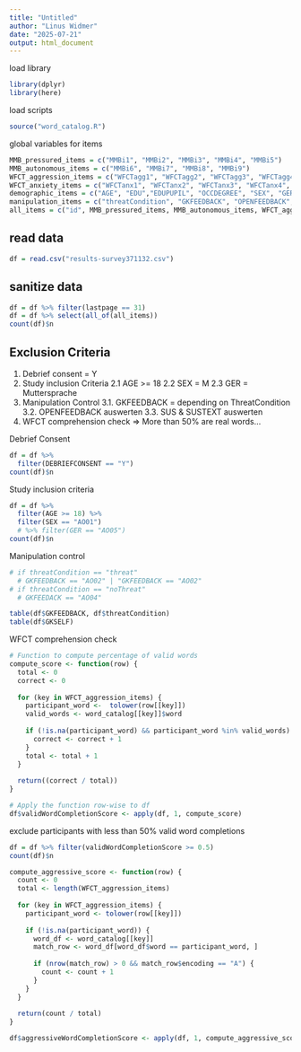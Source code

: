 ```yaml
---
title: "Untitled"
author: "Linus Widmer"
date: "2025-07-21"
output: html_document
---
```


load library
```r
library(dplyr)
library(here)
```

load scripts
```r
source("word_catalog.R")
```


global variables for items
```r
MMB_pressured_items = c("MMBi1", "MMBi2", "MMBi3", "MMBi4", "MMBi5")
MMB_autonomous_items = c("MMBi6", "MMBi7", "MMBi8", "MMBi9")
WFCT_aggression_items = c("WFCTagg1", "WFCTagg2", "WFCTagg3", "WFCTagg4", "WFCTagg5", "WFCTagg6", "WFCTagg7", "WFCTagg8", "WFCTagg9", "WFCTagg10")
WFCT_anxiety_items = c("WFCTanx1", "WFCTanx2", "WFCTanx3", "WFCTanx4", "WFCTanx5", "WFCTanx6", "WFCTanx7", "WFCTanx8", "WFCTanx9", "WFCTanx10")
demographic_items = c("AGE", "EDU","EDUPUPIL", "OCCDEGREE", "SEX", "GER")
manipulation_items = c("threatCondition", "GKFEEDBACK", "OPENFEEDBACK", "GKSELF", "SUS", "SUSTEXT", "DEBRIEFCONSENT")
all_items = c("id", MMB_pressured_items, MMB_autonomous_items, WFCT_aggression_items, WFCT_anxiety_items, demographic_items, manipulation_items)
```

## read data
```r
df = read.csv("results-survey371132.csv")
```

## sanitize data
```r
df = df %>% filter(lastpage == 31)
df = df %>% select(all_of(all_items))
count(df)$n
```

## Exclusion Criteria 

1. Debrief consent = Y
2. Study inclusion Criteria 
 2.1 AGE >= 18
 2.2 SEX = M
 2.3 GER = Muttersprache
3. Manipulation Control
  3.1. GKFEEDBACK = depending on ThreatCondition
  3.2. OPENFEEDBACK auswerten
  3.3. SUS & SUSTEXT auswerten
4. WFCT comprehension check
  => More than 50% are real words...

Debrief Consent
```r
df = df %>% 
  filter(DEBRIEFCONSENT == "Y")
count(df)$n
```

Study inclusion criteria
```r
df = df %>% 
  filter(AGE >= 18) %>% 
  filter(SEX == "AO01") 
  # %>% filter(GER == "AO05")
count(df)$n
```

Manipulation control
```r
# if threatCondition == "threat"
  # GKFEEDBACK == "AO02" | "GKFEEDBACK == "AO02"
# if threatCondition == "noThreat"
  # GKFEEDACK == "AO04"

table(df$GKFEEDBACK, df$threatCondition)
table(df$GKSELF)

```


WFCT comprehension check
```r

# Function to compute percentage of valid words
compute_score <- function(row) {
  total <- 0
  correct <- 0
  
  for (key in WFCT_aggression_items) {
    participant_word <-  tolower(row[[key]])
    valid_words <- word_catalog[[key]]$word
    
    if (!is.na(participant_word) && participant_word %in% valid_words) {
      correct <- correct + 1
    }
    total <- total + 1
  }
  
  return((correct / total))
}

# Apply the function row-wise to df
df$validWordCompletionScore <- apply(df, 1, compute_score)
```

exclude participants with less than 50% valid word completions

```r
df = df %>% filter(validWordCompletionScore >= 0.5)
count(df)$n
```

```r
compute_aggressive_score <- function(row) {
  count <- 0
  total <- length(WFCT_aggression_items)
  
  for (key in WFCT_aggression_items) {
    participant_word <- tolower(row[[key]])
    
    if (!is.na(participant_word)) {
      word_df <- word_catalog[[key]]
      match_row <- word_df[word_df$word == participant_word, ]
      
      if (nrow(match_row) > 0 && match_row$encoding == "A") {
        count <- count + 1
      }
    }
  }
  
  return(count / total)
}

df$aggressiveWordCompletionScore <- apply(df, 1, compute_aggressive_score)
```


